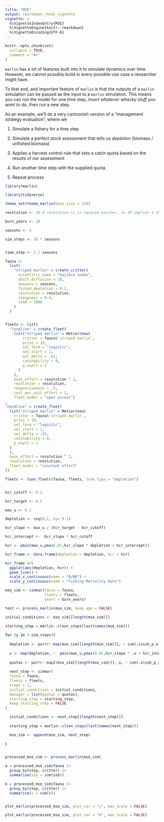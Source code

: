 ```yaml
---
title: "MSE"
output: rmarkdown::html_vignette
vignette: >
  %\VignetteIndexEntry{MSE}
  %\VignetteEngine{knitr::rmarkdown}
  %\VignetteEncoding{UTF-8}
---
```


```r
knitr::opts_chunk$set(
  collapse = TRUE,
  comment = "#>"
)
```

`marlin` has a lot of features built into it to simulate dynamics over time. However, we cannot possibly build in every possible use case a researcher might have. 

To that end, and important feature of `marlin` is that the outputs of a `marlin` simulation can be passed as the input to a `marlin` simulation. This means you can run the model for one time step, *insert whatever whacky stuff you want to do*, then run a new step. 

As an example, we'll do a very cartoonish version of a "management strategy evaluation", where we 

1. Simulate a fishery for a time step

2. Simulate a perfect stock assessment that tells us *depletion* (biomass / unfished biomass)

3. Applies a harvest control rule that sets a catch quota based on the results of our assessment

4. Run another time step with the supplied quota. 

5. Repeat process

```r
library(marlin)

library(tidyverse)

theme_set(theme_marlin(base_size = 14))

resolution <- 10 # resolution is in squared patches, so 20 implies a 20X20 system, i.e. 400 patches 

burn_years <- 20

seasons <- 4

sim_steps <- 20 * seasons


time_step <- 1 / seasons

fauna <- 
  list(
    "striped marlin" = create_critter(
      scientific_name = "Kajikia audax",
      adult_diffusion = 10,
      seasons = seasons,
      fished_depletion = 0.2,
      resolution = resolution,
      steepness = 0.6,
      ssb0 = 1000
    )
  )


fleets <- list(
  "longline" = create_fleet(
    list("striped marlin" = Metier$new(
        critter = fauna$`striped marlin`,
        price = 10,
        sel_form = "logistic",
        sel_start = 1,
        sel_delta = .01,
        catchability = 0,
        p_explt = 2
      )
    ),
    base_effort = resolution ^ 2,
    resolution = resolution,
    responsiveness = .5,
    cost_per_unit_effort = 1,
    fleet_model = "open access")
,
"handline" = create_fleet(
  list("striped marlin" = Metier$new(
    critter = fauna$`striped marlin`,
    price = 10,
    sel_form = "logistic",
    sel_start = 1,
    sel_delta = .01,
    catchability = 0,
    p_explt = 1
  )
  ),
  base_effort = resolution ^ 2,
  resolution = resolution,
  fleet_model = "constant effort"
))

fleets <- tune_fleets(fauna, fleets, tune_type = "depletion") 


hcr_cutoff <- 0.2

hcr_target <- 0.5

max_u <- 0.2

depletion <- seq(0,1, by= 0.1)

hcr_slope <- max_u / (hcr_target - hcr_cutoff)

hcr_intercept <- -hcr_slope * hcr_cutoff

hcr <- pmin(max_u,pmax(.01,hcr_slope * depletion + hcr_intercept))

hcr_frame <- data.frame(depletion = depletion, hcr = hcr)

hcr_frame %>% 
  ggplot(aes(depletion, hcr)) + 
  geom_line() + 
  scale_x_continuous(name = "B/B0") + 
  scale_y_continuous(name = "Fishing Mortality Rate")

```


```r
mse_sim <- simmar(fauna = fauna,
                  fleets = fleets,
                  years = burn_years)

test <- process_marlin(mse_sim, keep_age = FALSE)

initial_conditions <- mse_sim[[length(mse_sim)]]

starting_step = marlin::clean_steps(last(names(mse_sim)))
  
for (y in 2:sim_steps){
  
  depletion <- purrr::map(mse_sim[[length(mse_sim)]], ~ sum(.x$ssb_p_a) / .x$ssb0)
  
  u <- map(depletion, ~  pmin(max_u,pmax(0.01,hcr_slope * .x + hcr_intercept)))
  
  quotas <- purrr::map2(mse_sim[[length(mse_sim)]], u, ~ sum(.x$ssb_p_a) * .y)
  
  next_step <- simmar(
  fauna = fauna,
  fleets = fleets,
  steps = 1,
  initial_conditions = initial_conditions,
  manager = list(quotas = quotas),
  starting_step = starting_step,
  keep_starting_step = FALSE
)

  initial_conditions <- next_step[[length(next_step)]]
  
  starting_step = marlin::clean_steps(last(names(next_step)))

  mse_sim <- append(mse_sim, next_step)
  
}


processed_mse_sim <- process_marlin(mse_sim)

a = processed_mse_sim$fauna |> 
  group_by(step, critter) |> 
  summarise(ssb = sum(ssb))

b = processed_mse_sim$fauna |> 
  group_by(step, critter) |> 
  summarise(c = sum(c))


plot_marlin(processed_mse_sim, plot_var = "c", max_scale = FALSE)

plot_marlin(processed_mse_sim, plot_var = "b", max_scale = FALSE)


```
